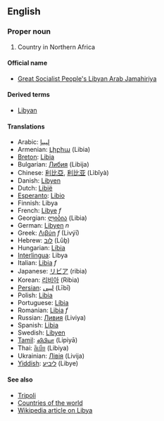 ==English==
===Proper noun===

# Country in Northern Africa

====Official name====
*[[Great Socialist People's Libyan Arab Jamahiriya]]

====Derived terms====
*[[Libyan]]

====Translations====
*Arabic: [[ليبيا]]
*Armenian: [[Լիբիա]] (Libia)
*[[Breton]]: [[Libia]]
*Bulgarian: [[Либия]] (Libija)
*Chinese: [[利比亞]], [[利比亚]] (Lìbǐyà)
*Danish: [[Libyen]]
*Dutch: [[Libië]]
*[[Esperanto]]: [[Libio]]
*Finnish: Libya
*French: [[Libye]] ''f''
*Georgian: [[ლიბია]] (Libia)
*German: [[Libyen]] ''n''
*Greek: [[Λιβύη]] ''f'' (Livýī)
*Hebrew: [[לוב]] (Lûḇ)
*Hungarian: [[Líbia]]
*[[Interlingua]]: Libya
*Italian: [[Libia]] ''f''
*Japanese: [[リビア]] (ribia)
*Korean: [[리비아]] (Ribia)
*[[Persian]]: [[لیبی]] (Lībī)
*Polish: [[Libia]]
*Portuguese: [[Líbia]]
*Romanian: [[Libia]] ''f''
*Russian: [[Ливия]] (Liviya)
*Spanish: [[Libia]]
*Swedish: [[Libyen]]
*[[Tamil]]: [[லிபியா]] (Lipiyā)
*Thai: [[ลิเบีย]] (Libiya)
*Ukrainian: [[Лівія]] (Livija)
*[[Yiddish]]: [[ליביע]] (Libye)

====See also====
*[[Tripoli]]
*[[Countries of the world]]
*[[w:Libya|Wikipedia article on Libya]]